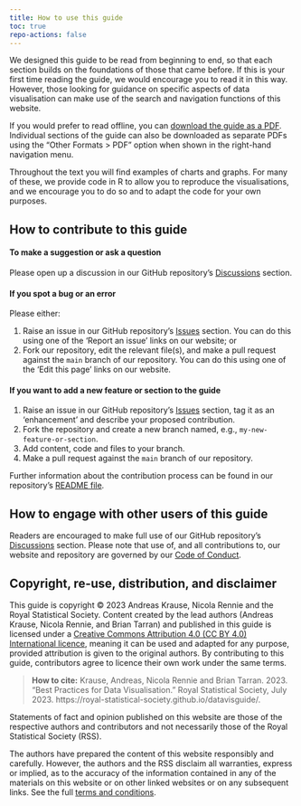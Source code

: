 ```yaml
---
title: How to use this guide
toc: true
repo-actions: false
---
```


We designed this guide to be read from beginning to end, so that each section builds on the foundations of those that came before. If this is your first time reading the guide, we would encourage you to read it in this way. However, those looking for guidance on specific aspects of data visualisation can make use of the search and navigation functions of this website.

If you would prefer to read offline, you can [download the guide as a PDF](RSS-data-vis-guide.pdf). Individual sections of the guide can also be downloaded as separate PDFs using the "Other Formats \> PDF" option when shown in the right-hand navigation menu.

Throughout the text you will find examples of charts and graphs. For many of these, we provide code in R to allow you to reproduce the visualisations, and we encourage you to do so and to adapt the code for your own purposes.

## How to contribute to this guide

#### To make a suggestion or ask a question

Please open up a discussion in our GitHub repository's [Discussions](https://github.com/royal-statistical-society/datavisguide/discussions) section.

#### If you spot a bug or an error

Please either:

1.  Raise an issue in our GitHub repository's [Issues](https://github.com/royal-statistical-society/datavisguide/issues) section. You can do this using one of the 'Report an issue' links on our website; or
2.  Fork our repository, edit the relevant file(s), and make a pull request against the `main` branch of our repository. You can do this using one of the 'Edit this page' links on our website.

#### If you want to add a new feature or section to the guide

1.  Raise an issue in our GitHub repository's [Issues](https://github.com/royal-statistical-society/datavisguide/issues) section, tag it as an 'enhancement' and describe your proposed contribution.
2.  Fork the repository and create a new branch named, e.g., `my-new-feature-or-section`.
3.  Add content, code and files to your branch.
4.  Make a pull request against the `main` branch of our repository.

Further information about the contribution process can be found in our repository's [README file](https://github.com/royal-statistical-society/datavisguide/tree/main#readme).

## How to engage with other users of this guide

Readers are encouraged to make full use of our GitHub repository's [Discussions](https://github.com/royal-statistical-society/datavisguide/discussions) section. Please note that use of, and all contributions to, our website and repository are governed by our [Code of Conduct](ts-and-cs.qmd#contributor-covenant-code-of-conduct).

## Copyright, re-use, distribution, and disclaimer

This guide is copyright © 2023 Andreas Krause, Nicola Rennie and the Royal Statistical Society. Content created by the lead authors (Andreas Krause, Nicola Rennie, and Brian Tarran) and published in this guide is licensed under a [Creative Commons Attribution 4.0 (CC BY 4.0) International licence](http://creativecommons.org/licenses/by/4.0/?ref=chooser-v1), meaning it can be used and adapted for any purpose, provided attribution is given to the original authors. By contributing to this guide, contributors agree to licence their own work under the same terms.

> **How to cite:** Krause, Andreas, Nicola Rennie and Brian Tarran. 2023. "Best Practices for Data Visualisation." Royal Statistical Society, July 2023. https://royal-statistical-society.github.io/datavisguide/.

Statements of fact and opinion published on this website are those of the respective authors and contributors and not necessarily those of the Royal Statistical Society (RSS).

The authors have prepared the content of this website responsibly and carefully. However, the authors and the RSS disclaim all warranties, express or implied, as to the accuracy of the information contained in any of the materials on this website or on other linked websites or on any subsequent links. See the full [terms and conditions](ts-and-cs.qmd).
